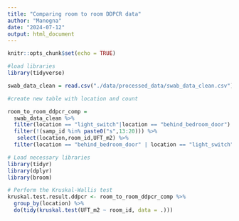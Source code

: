 ---
title: "Comparing room to room DDPCR data"
author: "Manogna"
date: "2024-07-12"
output: html_document
---

```{r setup, include=FALSE}
knitr::opts_chunk$set(echo = TRUE)
```

```{r}
#load libraries
library(tidyverse)

swab_data_clean = read.csv("./data/processed_data/swab_data_clean.csv")

#create new table with location and count

room_to_room_ddpcr_comp = 
  swab_data_clean %>%
  filter(location == "light_switch"|location == "behind_bedroom_door") %>%
  filter(!(samp_id %in% paste0("s",13:20))) %>%
   select(location,room_id,UFT_m2) %>%
  filter(location == "behind_bedroom_door" | location == "light_switch")

# Load necessary libraries
library(tidyr)
library(dplyr)
library(broom)

# Perform the Kruskal-Wallis test
kruskal.test.result.ddpcr <- room_to_room_ddpcr_comp %>%
  group_by(location) %>%
  do(tidy(kruskal.test(UFT_m2 ~ room_id, data = .)))
```

